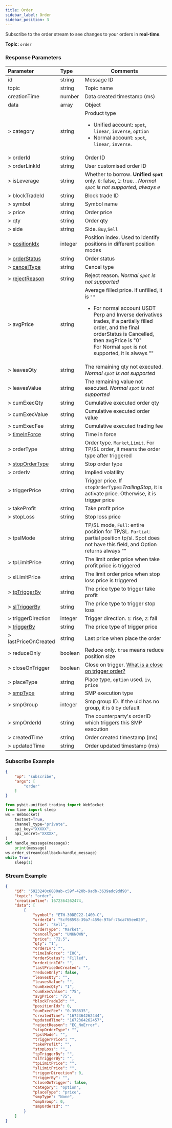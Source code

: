 ```yaml
---
title: Order
sidebar_label: Order
sidebar_position: 3
---
```


Subscribe to the order stream to see changes to your orders in **real-time**.

**Topic:** `order`

### Response Parameters
| Parameter | Type | Comments|
|:----- |:-----|----- |
|id |string |Message ID|
|topic |string |Topic name |
|creationTime |number |Data created timestamp (ms) |
|data |array |Object |
|> category |string |Product type <ul><li>Unified account: `spot`, `linear`, `inverse`, `option`</li><li>Normal account: `spot`, `linear`, `inverse`.</li></ul>|
|> orderId  |string |Order ID |
|> orderLinkId |string |User customised order ID |
|> isLeverage |string |Whether to borrow. **Unified `spot`** only. `0`: false, `1`: true. . _Normal `spot` is not supported, always `0`_|
|> blockTradeId  |string |Block trade ID|
|> symbol |string |Symbol name |
|> price |string |Order price |
|> qty |string |Order qty |
|> side |string |Side. `Buy`,`Sell`|
|> [positionIdx](../../enum#positionidx) |integer |Position index. Used to identify positions in different position modes |
|> [orderStatus](../../enum#orderstatus) |string |Order status |
|> [cancelType](../../enum#canceltype) |string |Cancel type |
|> [rejectReason](../../enum#rejectreason) |string |Reject reason. _Normal `spot` is not supported_ |
|> avgPrice |string |Average filled price. If unfilled, it is `""` <ul><li>For normal account USDT Perp and Inverse derivatives trades, if a partially filled order, and the final orderStatus is Cancelled, then avgPrice is "0"</li>For Normal `spot` is not supported, it is always ""</li></ul> |
|> leavesQty |string |The remaining qty not executed. _Normal `spot` is not supported_ |
|> leavesValue |string |The remaining value not executed. _Normal `spot` is not supported_ |
|> cumExecQty |string |Cumulative executed order qty |
|> cumExecValue |string |Cumulative executed order value |
|> cumExecFee |string |Cumulative executed trading fee |
|> [timeInForce](../../enum#timeinforce) |string |Time in force |
|> orderType |string |Order type. `Market`,`Limit`. For TP/SL order, it means the order type after triggered |
|> [stopOrderType](../../enum#stopordertype) |string |Stop order type |
|> orderIv |string |Implied volatility |
|> triggerPrice |string |Trigger price. If `stopOrderType`=_TrailingStop_, it is activate price. Otherwise, it is trigger price |
|> takeProfit |string |Take profit price |
|> stopLoss |string |Stop loss price |
|> tpslMode |string |TP/SL mode, `Full`: entire position for TP/SL. `Partial`: partial position tp/sl. Spot does not have this field, and Option returns always "" |
|> tpLimitPrice |string |The limit order price when take profit price is triggered|
|> slLimitPrice |string |The limit order price when stop loss price is triggered|
|> [tpTriggerBy](../../enum#triggerby) |string |The price type to trigger take profit |
|> [slTriggerBy](../../enum#triggerby) |string |The price type to trigger stop loss |
|> triggerDirection |integer |Trigger direction. `1`: rise, `2`: fall |
|> [triggerBy](../../enum#triggerby) |string |The price type of trigger price |
|> lastPriceOnCreated |string |Last price when place the order|
|> reduceOnly |boolean |Reduce only. `true` means reduce position size |
|> closeOnTrigger |boolean |Close on trigger. <a href="https://www.bybit.com/en-US/help-center/bybitHC_Article?language=en_US&id=000001050">What is a close on trigger order?</a> |
|> placeType |string |Place type, `option` used. `iv`, `price`|
|> [smpType](../../enum#smptype) |string |SMP execution type|
|> smpGroup |integer |Smp group ID. If the uid has no group, it is `0` by default |
|> smpOrderId |string |The counterparty's orderID which triggers this SMP execution|
|> createdTime |string |Order created timestamp (ms) |
|> updatedTime |string |Order updated timestamp (ms) |

### Subscribe Example
```json
{
    "op": "subscribe",
    "args": [
        "order"
    ]
}
```

```python
from pybit.unified_trading import WebSocket
from time import sleep
ws = WebSocket(
    testnet=True,
    channel_type="private",
    api_key="XXXXX",
    api_secret="XXXXX",
)
def handle_message(message):
    print(message)
ws.order_stream(callback=handle_message)
while True:
    sleep(1)
```

### Stream Example

```json
{
    "id": "5923240c6880ab-c59f-420b-9adb-3639adc9dd90",
    "topic": "order",
    "creationTime": 1672364262474,
    "data": [
        {
            "symbol": "ETH-30DEC22-1400-C",
            "orderId": "5cf98598-39a7-459e-97bf-76ca765ee020",
            "side": "Sell",
            "orderType": "Market",
            "cancelType": "UNKNOWN",
            "price": "72.5",
            "qty": "1",
            "orderIv": "",
            "timeInForce": "IOC",
            "orderStatus": "Filled",
            "orderLinkId": "",
            "lastPriceOnCreated": "",
            "reduceOnly": false,
            "leavesQty": "",
            "leavesValue": "",
            "cumExecQty": "1",
            "cumExecValue": "75",
            "avgPrice": "75",
            "blockTradeId": "",
            "positionIdx": 0,
            "cumExecFee": "0.358635",
            "createdTime": "1672364262444",
            "updatedTime": "1672364262457",
            "rejectReason": "EC_NoError",
            "stopOrderType": "",
            "tpslMode": "",
            "triggerPrice": "",
            "takeProfit": "",
            "stopLoss": "",
            "tpTriggerBy": "",
            "slTriggerBy": "",
            "tpLimitPrice": "",
            "slLimitPrice": "",
            "triggerDirection": 0,
            "triggerBy": "",
            "closeOnTrigger": false,
            "category": "option",
            "placeType": "price",
            "smpType": "None",
            "smpGroup": 0,
            "smpOrderId": ""
        }
    ]
}
```
